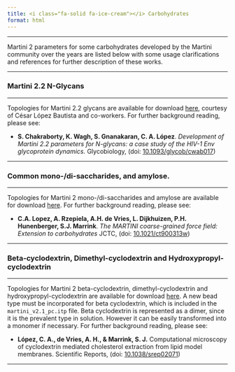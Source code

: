 ```yaml
---
title: <i class="fa-solid fa-ice-cream"></i> Carbohydrates
format: html
---
```


<hr>

Martini 2 parameters for some carbohydrates developed by the Martini community over the years are listed below with some usage clarifications and references for further description of these works.

----------------------------------------------------------------------

### Martini 2.2 N-Glycans

----------------------------------------------------------------------

Topologies for Martini 2.2 glycans are available for download [here](https://martini-library.s3.us-east-2.amazonaws.com/ff_parameters/martini2/carbohydrates/PARAMETERS.itp), courtesy of César López Bautista and co-workers. For further background reading, please see:

- **S. Chakraborty,   K. Wagh,   S. Gnanakaran,   C. A. López**. *Development of Martini 2.2 parameters for N-glycans: a case study of the HIV-1 Env glycoprotein dynamics.* Glycobiology, (doi: [10.1093/glycob/cwab017](https://doi.org/10.1093/glycob/cwab017))

---------------------------------------------------------------------------

### Common mono-/di-saccharides, and amylose.

----------------------------------------------------------------------

Topologies for Martini 2 mono-/di-saccharides and amylose are available for download [here](https://martini-library.s3.us-east-2.amazonaws.com/ff_parameters/martini2/carbohydrates/martini_v2.0_sugars.itp). For further background reading, please see:

- **C.A. Lopez, A. Rzepiela, A.H. de Vries, L. Dijkhuizen, P.H. Hunenberger, S.J. Marrink**. *The MARTINI coarse-grained force field: Extension to carbohydrates* JCTC, (doi: [10.1021/ct900313w](https://doi.org/10.1021/ct900313w))

---------------------------------------------------------------------------


### Beta-cyclodextrin, Dimethyl-cyclodextrin and Hydroxypropyl-cyclodextrin

---------------------------------------------------------------------------

Topologies for Martini 2 beta-cyclodextrin, dimethyl-cyclodextrin and hydroxypropyl-cyclodextrin are available for download [here](https://martini-library.s3.us-east-2.amazonaws.com/ff_parameters/martini2/carbohydrates/cyclodextrin.tar). A new bead type must be incorporated for beta cyclodextrin, which is included in the `martini_v2.1_pc.itp` file. Beta cyclodextrin is represented as a dimer, since it is the prevalent type in solution. However it can be easily transformed into a monomer if necessary. For further background reading, please see:

- **López, C. A., de Vries, A. H., & Marrink, S. J.** Computational microscopy of cyclodextrin mediated cholesterol extraction from lipid model membranes. Scientific Reports, (doi: [10.1038/srep02071](http://doi.org/10.1038/srep02071))

---------------------------------------------------------------------------
